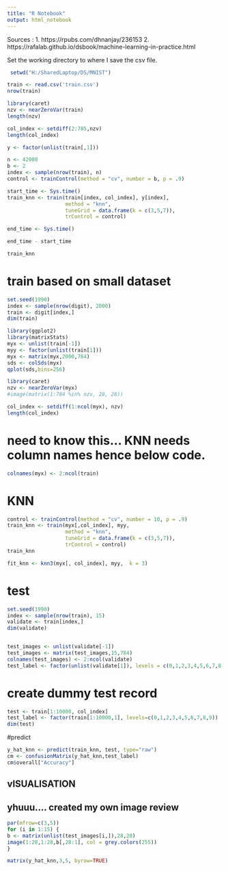 ---
title: "R Notebook"
output: html_notebook
---

Sources : 
1. https://rpubs.com/dhnanjay/236153
2. https://rafalab.github.io/dsbook/machine-learning-in-practice.html


Set the working directory to where I save the csv file.

```{r}
 setwd("H:/SharedLaptop/DS/MNIST")
```


```{r}
train <- read.csv('train.csv')
nrow(train)
```

```{r}
library(caret)
nzv <- nearZeroVar(train)
length(nzv)
```


```{r}
col_index <- setdiff(2:785,nzv)
length(col_index)

y <- factor(unlist(train[,1]))
```

```{r}
n <- 42000
b <- 2
index <- sample(nrow(train), n)
control <- trainControl(method = "cv", number = b, p = .9)

start_time <- Sys.time()
train_knn <- train(train[index, col_index], y[index], 
                   method = "knn", 
                   tuneGrid = data.frame(k = c(3,5,7)),
                   trControl = control)

end_time <- Sys.time()

end_time - start_time

train_knn
```



# train based on small dataset
```{r}
set.seed(1990)
index <- sample(nrow(digit), 2000)
train <- digit[index,]
dim(train)


```

```{r}
library(ggplot2)
library(matrixStats)
myx <- unlist(train[-1])
myy <- factor(unlist(train[1]))
myx <- matrix(myx,2000,784)
sds <- colSds(myx)
qplot(sds,bins=256)
```


```{r}
library(caret)
nzv <- nearZeroVar(myx)
#image(matrix(1:784 %in% nzv, 28, 28))
```

```{r}
col_index <- setdiff(1:ncol(myx), nzv)
length(col_index)
```

# need to know this... KNN needs column names hence below code.
```{r}
colnames(myx) <- 2:ncol(train)
```


# KNN
```{r}
control <- trainControl(method = "cv", number = 10, p = .9)
train_knn <- train(myx[,col_index], myy, 
                   method = "knn", 
                   tuneGrid = data.frame(k = c(3,5,7)),
                   trControl = control)
train_knn
```

```{r}
fit_knn <- knn3(myx[, col_index], myy,  k = 3)
```


# test
```{r}
set.seed(1990)
index <- sample(nrow(train), 15)
validate <- train[index,]
dim(validate)


test_images <- unlist(validate[-1])
test_images <- matrix(test_images,15,784)
colnames(test_images) <- 2:ncol(validate)
test_label <- factor(unlist(validate[1]), levels = c(0,1,2,3,4,5,6,7,8,9))


```


# create dummy test record

```{r}
test <- train[1:10000, col_index]
test_label <- factor(train[1:10000,1], levels=c(0,1,2,3,4,5,6,7,8,9))
dim(test)
```


#predict
```{r}
y_hat_knn <- predict(train_knn, test, type="raw")
cm <- confusionMatrix(y_hat_knn,test_label)
cm$overall["Accuracy"]
```



## vISUALISATION


## yhuuu.... created my own image review

```{r}
par(mfrow=c(3,5))
for (i in 1:15) {
b <- matrix(unlist(test_images[i,]),28,28)
image(1:28,1:28,b[,28:1], col = grey.colors(255))
}


```


```{r}
matrix(y_hat_knn,3,5, byrow=TRUE)
```


